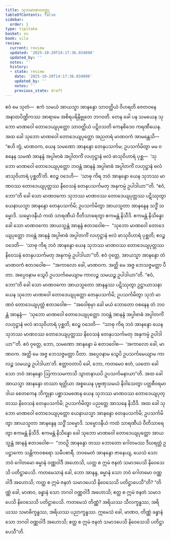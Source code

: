 ```yaml
---
title: သုဘမာဏဝဝတ္ထု
tableOfContents: false
sidebar:
  order: 1
type: tipitaka
basket: su
book: sila
review:
  current: review
  updated: '2025-10-20T14:17:36.034898'
  updated_by: ''
  notes: ''
  history:
  - state: review
    date: '2025-10-20T14:17:36.034898'
    updated_by: ''
    notes: ''
    previous_state: draft
---
```



<DynamicBreadcrumb />


<ReviewStatus review={frontmatter.review} showDetails={true} />

<HypothesisAnnotation frontmatter={frontmatter} />

<Division number="444" book="sila" e="ch" v="6" p="188">

<Paragraph number="769" book="sila">
ဧဝံ မေ သုတံ—  ဧကံ သမယံ အာယသ္မာ အာနန္ဒော သာဝတ္ထိယံ ဝိဟရတိ ဇေတဝနေ အနာထပိဏ္ဍိကဿ အာရာမေ အစိရပရိနိဗ္ဗုတေ ဘဂဝတိ. တေန ခေါ ပန သမယေန သုဘော မာဏဝေါ တောဒေယျပုတ္တော သာဝတ္ထိယံ ပဋိဝသတိ ကေနစိဒေဝ ကရဏီယေန.
</Paragraph>

</Division>
<Division number="445" book="sila" e="ch" v="6" p="188">

<Paragraph number="770" book="sila">
အထ ခေါ သုဘော မာဏဝေါ တောဒေယျပုတ္တော အညတရံ မာဏဝကံ အာမန္တေသိ—  “ဧဟိ တွံ, မာဏဝက, ယေန သမဏော အာနန္ဒော တေနုပသင်္ကမ; ဥပသင်္ကမိတွာ မမ ဝစနေန သမဏံ အာနန္ဒံ အပ္ပါဗာဓံ အပ္ပါတင်္ကံ လဟုဋ္ဌာနံ ဗလံ ဖာသုဝိဟာရံ ပုစ္ဆ—  ‘သုဘော မာဏဝေါ တောဒေယျပုတ္တော ဘဝန္တံ အာနန္ဒံ အပ္ပါဗာဓံ အပ္ပါတင်္ကံ လဟုဋ္ဌာနံ ဗလံ ဖာသုဝိဟာရံ ပုစ္ဆတီ’တိ. ဧဝဉ္စ ဝဒေဟိ—  ‘သာဓု ကိရ ဘဝံ အာနန္ဒော ယေန သုဘဿ မာဏဝဿ တောဒေယျပုတ္တဿ နိဝေသနံ တေနုပသင်္ကမတု အနုကမ္ပံ ဥပါဒါယာ’”တိ.
</Paragraph>

</Division>
<Division number="446" book="sila" e="ch" v="6" p="188">

<Paragraph number="771" book="sila">
“ဧဝံ, ဘော”တိ ခေါ သော မာဏဝကော သုဘဿ မာဏဝဿ တောဒေယျပုတ္တဿ ပဋိဿုတွာ ယေနာယသ္မာ အာနန္ဒော တေနုပသင်္ကမိ; ဥပသင်္ကမိတွာ အာယသ္မတာ အာနန္ဒေန သဒ္ဓိံ သမ္မောဒိ. သမ္မောဒနီယံ ကထံ သာရဏီယံ ဝီတိသာရေတွာ ဧကမန္တံ နိသီဒိ. ဧကမန္တံ နိသိန္နော ခေါ သော မာဏဝကော အာယသ္မန္တံ အာနန္ဒံ ဧတဒဝေါစ—  “သုဘော မာဏဝေါ တောဒေယျပုတ္တော ဘဝန္တံ အာနန္ဒံ အပ္ပါဗာဓံ အပ္ပါတင်္ကံ လဟုဋ္ဌာနံ ဗလံ ဖာသုဝိဟာရံ ပုစ္ဆတိ; ဧဝဉ္စ ဝဒေတိ—  ‘သာဓု ကိရ ဘဝံ အာနန္ဒော ယေန သုဘဿ မာဏဝဿ တောဒေယျပုတ္တဿ နိဝေသနံ တေနုပသင်္ကမတု အနုကမ္ပံ ဥပါဒါယာ’”တိ.
</Paragraph>

</Division>
<Division number="447" book="sila" e="ch" v="6" p="188">

<Paragraph number="772" book="sila">
ဧဝံ ဝုတ္တေ, အာယသ္မာ အာနန္ဒော တံ မာဏဝကံ ဧတဒဝေါစ—  “အကာလော ခေါ, မာဏဝက. အတ္ထိ မေ အဇ္ဇ ဘေသဇ္ဇမတ္တာ ပီတာ. အပ္ပေဝနာမ သွေပိ ဥပသင်္ကမေယျာမ ကာလဉ္စ သမယဉ္စ ဥပါဒါယာ”တိ.
</Paragraph>

<Paragraph number="773" book="sila">
“ဧဝံ, ဘော”တိ ခေါ သော မာဏဝကော အာယသ္မတော အာနန္ဒဿ ပဋိဿုတွာ ဥဋ္ဌာယာသနာ ယေန သုဘော မာဏဝေါ တောဒေယျပုတ္တော တေနုပသင်္ကမိ; ဥပသင်္ကမိတွာ သုဘံ မာဏဝံ တောဒေယျပုတ္တံ ဧတဒဝေါစ—  “အဝေါစုမှာ ခေါ မယံ ဘောတော ဝစနေန တံ ဘဝန္တံ အာနန္ဒံ—  ‘သုဘော မာဏဝေါ တောဒေယျပုတ္တော ဘဝန္တံ အာနန္ဒံ အပ္ပါဗာဓံ အပ္ပါတင်္ကံ လဟုဋ္ဌာနံ ဗလံ ဖာသုဝိဟာရံ ပုစ္ဆတိ, ဧဝဉ္စ ဝဒေတိ—  “သာဓု ကိရ ဘဝံ အာနန္ဒော ယေန သုဘဿ မာဏဝဿ တောဒေယျပုတ္တဿ နိဝေသနံ တေနုပသင်္ကမတု အနုကမ္ပံ ဥပါဒါယာ”’တိ. ဧဝံ ဝုတ္တေ, ဘော, သမဏော အာနန္ဒော မံ ဧတဒဝေါစ—  ‘အကာလော ခေါ, မာဏဝက. အတ္ထိ မေ အဇ္ဇ ဘေသဇ္ဇမတ္တာ ပီတာ. အပ္ပေဝနာမ သွေပိ ဥပသင်္ကမေယျာမ ကာလဉ္စ သမယဉ္စ ဥပါဒါယာ’တိ. ဧတ္တာဝတာပိ ခေါ, ဘော, ကတမေဝ ဧတံ, ယတော ခေါ သော ဘဝံ အာနန္ဒော ဩကာသမကာသိ သွာတနာယပိ ဥပသင်္ကမနာယာ”တိ.
</Paragraph>

</Division>
<Division number="448" book="sila" e="ch" v="6" p="189">

<Paragraph number="774" book="sila">
အထ ခေါ အာယသ္မာ အာနန္ဒော တဿာ ရတ္တိယာ အစ္စယေန ပုဗ္ဗဏှသမယံ နိဝါသေတွာ ပတ္တစီဝရမာဒါယ စေတကေန ဘိက္ခုနာ ပစ္ဆာသမဏေန ယေန သုဘဿ မာဏဝဿ တောဒေယျပုတ္တဿ နိဝေသနံ တေနုပသင်္ကမိ; ဥပသင်္ကမိတွာ ပညတ္တေ အာသနေ နိသီဒိ.
</Paragraph>

<Paragraph number="775" book="sila">
အထ ခေါ သုဘော မာဏဝေါ တောဒေယျပုတ္တော ယေနာယသ္မာ အာနန္ဒော တေနုပသင်္ကမိ; ဥပသင်္ကမိတွာ အာယသ္မတာ အာနန္ဒေန သဒ္ဓိံ သမ္မောဒိ. သမ္မောဒနီယံ ကထံ သာရဏီယံ ဝီတိသာရေတွာ ဧကမန္တံ နိသီဒိ. ဧကမန္တံ နိသိန္နော ခေါ သုဘော မာဏဝေါ တောဒေယျပုတ္တော အာယသ္မန္တံ အာနန္ဒံ ဧတဒဝေါစ—  “ဘဝဉှိ အာနန္ဒော တဿ ဘောတော ဂေါတမဿ ဒီဃရတ္တံ ဥပဋ္ဌာကော သန္တိကာဝစရော သမီပစာရီ. ဘဝမေတံ အာနန္ဒော ဇာနေယျ, ယေသံ သော ဘဝံ ဂေါတမော ဓမ္မာနံ ဝဏ္ဏဝါဒီ အဟောသိ, ယတ္ထ စ ဣမံ ဇနတံ သမာဒပေသိ နိဝေသေသိ ပတိဋ္ဌာပေသိ. ကတမေသာနံ ခေါ, ဘော အာနန္ဒ, ဓမ္မာနံ သော ဘဝံ ဂေါတမော ဝဏ္ဏဝါဒီ အဟောသိ; ကတ္ထ စ ဣမံ ဇနတံ သမာဒပေသိ နိဝေသေသိ ပတိဋ္ဌာပေသီ”တိ?
</Paragraph>

</Division>
<Division number="449" book="sila" e="ch" v="6" p="189">

<Paragraph number="776" book="sila">
“တိဏ္ဏံ ခေါ, မာဏဝ, ခန္ဓာနံ သော ဘဂဝါ ဝဏ္ဏဝါဒီ အဟောသိ; ဧတ္ထ စ ဣမံ ဇနတံ သမာဒပေသိ နိဝေသေသိ ပတိဋ္ဌာပေသိ. ကတမေသံ တိဏ္ဏံ? အရိယဿ သီလက္ခန္ဓဿ, အရိယဿ သမာဓိက္ခန္ဓဿ, အရိယဿ ပညာက္ခန္ဓဿ. ဣမေသံ ခေါ, မာဏဝ, တိဏ္ဏံ ခန္ဓာနံ သော ဘဂဝါ ဝဏ္ဏဝါဒီ အဟောသိ; ဧတ္ထ စ ဣမံ ဇနတံ သမာဒပေသိ နိဝေသေသိ ပတိဋ္ဌာပေသီ”တိ.
</Paragraph>
</Division>